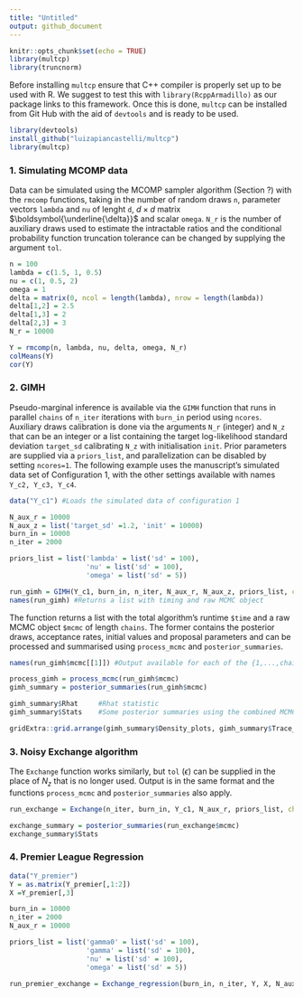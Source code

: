 ```yaml
---
title: "Untitled"
output: github_document
---
```


```r
knitr::opts_chunk$set(echo = TRUE)
library(multcp)
library(truncnorm)
```

Before installing `multcp` ensure that C++ compiler is properly set up to be used with R. We suggest to test this with `library(RcppArmadillo)` as our package links to this framework. Once this is done, `multcp` can be installed from Git Hub with the aid of `devtools` and is ready to be used. 

```r
library(devtools)
install_github("luizapiancastelli/multcp")
library(multcp)
```

### 1. Simulating MCOMP data

Data can be simulated using the MCOMP sampler algorithm (Section ?) with the `rmcomp` functions, taking in the number of random draws `n`, parameter vectors `lambda` and `nu` of lenght `d`, $d \times d$ matrix $\boldsymbol{\underline{\delta}}$ and scalar `omega`. `N_r` is the number of auxiliary draws used to estimate the intractable ratios and the conditional probability function truncation tolerance can be changed by supplying the argument `tol`.

```r
n = 100
lambda = c(1.5, 1, 0.5)
nu = c(1, 0.5, 2)
omega = 1
delta = matrix(0, ncol = length(lambda), nrow = length(lambda))
delta[1,2] = 2.5
delta[1,3] = 2
delta[2,3] = 3
N_r = 10000

Y = rmcomp(n, lambda, nu, delta, omega, N_r)
colMeans(Y)
cor(Y)
```

### 2. GIMH

Pseudo-marginal inference is available via the `GIMH` function that runs in parallel `chains` of `n_iter` iterations with `burn_in` period using `ncores`. Auxiliary draws calibration is done via the arguments `N_r` (integer) and `N_z` that can be an integer or a list containing the target log-likelihood standard deviation `target_sd` calibrating `N_z` with initialisation `init`. Prior parameters are supplied via a `priors_list`, and parallelization can be disabled by setting `ncores=1`. The following example uses the manuscript's simulated data set of Configuration 1, with the other settings available with names `Y_c2, Y_c3, Y_c4`.

```r
data("Y_c1") #Loads the simulated data of configuration 1

N_aux_r = 10000
N_aux_z = list('target_sd' =1.2, 'init' = 10000)
burn_in = 10000
n_iter = 2000

priors_list = list('lambda' = list('sd' = 100),
                   'nu' = list('sd' = 100),
                   'omega' = list('sd' = 5))

run_gimh = GIMH(Y_c1, burn_in, n_iter, N_aux_r, N_aux_z, priors_list, chains = 2, ncores = 2)
names(run_gimh) #Returns a list with timing and raw MCMC object
```

The function returns a list with the total algorithm's runtime `$time` and a raw MCMC object `$mcmc` of length `chains`. The former contains the posterior draws, acceptance rates, initial values and proposal parameters and can be processed and summarised using `process_mcmc` and `posterior_summaries`.

```r
names(run_gimh$mcmc[[1]]) #Output available for each of the {1,...,chains}

process_gimh = process_mcmc(run_gimh$mcmc)
gimh_summary = posterior_summaries(run_gimh$mcmc)

gimh_summary$Rhat     #Rhat statistic
gimh_summary$Stats    #Some posterior summaries using the combined MCMC draws

gridExtra::grid.arrange(gimh_summary$Density_plots, gimh_summary$Trace_plots, ncol =2)
```

### 3. Noisy Exchange algorithm

The `Exchange` function works similarly, but `tol` ($\epsilon$) can be supplied in the place of $N_z$ that is no longer used. Output is in the same format and the functions `process_mcmc` and `posterior_summaries` also apply.

```r
run_exchange = Exchange(n_iter, burn_in, Y_c1, N_aux_r, priors_list, chains=2,  ncores = 2)

exchange_summary = posterior_summaries(run_exchange$mcmc)
exchange_summary$Stats
```

### 4. Premier League Regression

```r
data("Y_premier")
Y = as.matrix(Y_premier[,1:2])
X =Y_premier[,3]

burn_in = 10000
n_iter = 2000
N_aux_r = 10000

priors_list = list('gamma0' = list('sd' = 100), 
                   'gamma' = list('sd' = 100),
                   'nu' = list('sd' = 100),
                   'omega' = list('sd' = 5))

run_premier_exchange = Exchange_regression(burn_in, n_iter, Y, X, N_aux_r, priors_list)
```

